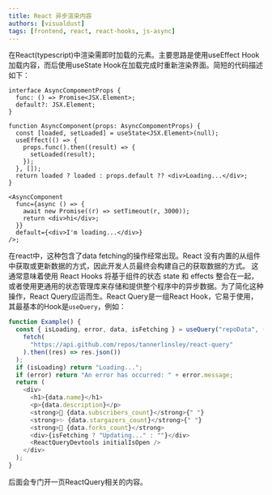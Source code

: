 ```yaml
---
title: React 异步渲染内容
authors: [visualdust]
tags: [frontend, react, react-hooks, js-async]
---
```


在React(typescript)中渲染需即时加载的元素。主要思路是使用useEffect Hook加载内容，而后使用useState Hook在加载完成时重新渲染界面。简短的代码描述如下：

```tsx
interface AsyncCompomentProps {
  func: () => Promise<JSX.Element>;
  default?: JSX.Element;
}

function AsyncComponent(props: AsyncCompomentProps) {
  const [loaded, setLoaded] = useState<JSX.Element>(null);
  useEffect(() => {
    props.func().then((result) => {
      setLoaded(result);
    });
  }, []);
  return loaded ? loaded : props.default ?? <div>Loading...</div>;
}

<AsyncComponent
  func={async () => {
    await new Promise((r) => setTimeout(r, 3000));
    return <div>hi</div>;
  }}
  default={<div>I'm loading...</div>}
/>;
```

在react中，这种包含了data fetching的操作经常出现。React 没有内置的从组件中获取或更新数据的方式，因此开发人员最终会构建自己的获取数据的方式。 这通常意味着使用 React Hooks 将基于组件的状态 state 和 effects 整合在一起，或者使用更通用的状态管理库来存储和提供整个程序中的异步数据。为了简化这种操作，React Query应运而生。React Query是一组React Hook，它易于使用，其最基本的Hook是`useQuery`，例如：

```typescript
function Example() {
  const { isLoading, error, data, isFetching } = useQuery("repoData", () =>
    fetch(
      "https://api.github.com/repos/tannerlinsley/react-query"
    ).then((res) => res.json())
  );
  if (isLoading) return "Loading...";
  if (error) return "An error has occurred: " + error.message;
  return (
    <div>
      <h1>{data.name}</h1>
      <p>{data.description}</p>
      <strong>👀 {data.subscribers_count}</strong>{" "}
      <strong>✨ {data.stargazers_count}</strong>{" "}
      <strong>🍴 {data.forks_count}</strong>
      <div>{isFetching ? "Updating..." : ""}</div>
      <ReactQueryDevtools initialIsOpen />
    </div>
  );
}
```

后面会专门开一页ReactQuery相关的内容。